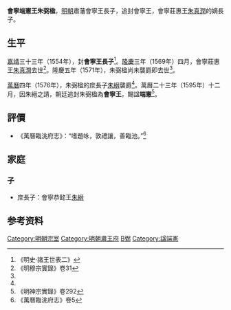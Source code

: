 '''會寧端憲王朱弼楹'''{{BD|16世紀||1571年|catIdx=Z朱}}，[[明朝|明朝]]肅藩會寧王長子，追封會寧王，會寧莊惠王[[朱真潤|朱真潤]]的嫡長子。

==生平==
[[嘉靖|嘉靖]]三十三年（1554年），封'''會寧王長子'''<ref name=ms>《明史·諸王世表二》</ref>。[[隆慶_(明朝)|隆慶]]三年（1569年）四月，會寧莊惠王[[朱真潤|朱真潤]]去世<ref>《明穆宗實錄》卷31</ref>。隆慶五年（1571年），朱弼楹尚未襲爵即去世<ref name=ms/>。

[[萬曆|萬曆]]四年（1576年），朱弼楹的庶長子[[朱縉⿰⿱焱舛刂|朱縉]]{{缺字|lin2|1||15px}}襲爵<ref name=ms/>。萬曆二十三年（1595年）十二月，因朱縉{{缺字|lin2|1||15px}}之請，朝廷追封朱弼楹為'''會寧王'''，賜諡'''端憲'''<ref>《明神宗實錄》卷292</ref>。

==評價==
*《萬曆臨洮府志》：“嗜題咏，敦禮讓，善臨池。”<ref>《萬曆臨洮府志》卷5</ref>

==家庭==
===子===
*庶長子：會寧恭懿王[[朱縉⿰⿱焱舛刂|朱縉]]{{缺字|lin2|1||15px}}

==参考资料==
{{reflist|2}}

[[Category:明朝宗室|Category:明朝宗室]]
[[Category:明朝肅王府|Category:明朝肅王府]]
[[Category:朱姓|B弼]]
[[Category:諡端憲|Category:諡端憲]]